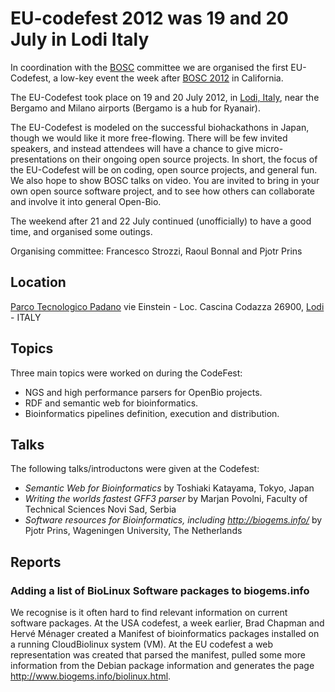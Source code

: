 = EU-codefest 2012 was 19 and 20 July in Lodi Italy =

In coordination with the [[BOSC]] committee we are organised the first EU-Codefest, a low-key event the week after [[BOSC 2012]] in California. 

The EU-Codefest took place on 19 and 20 July 2012, in [http://www.openstreetmap.org/?lat=45.31&lon=9.508&zoom=10&layers=M Lodi, Italy], near the Bergamo and Milano airports (Bergamo is a hub for Ryanair).

The EU-Codefest is modeled on the successful biohackathons in Japan, though we would like it more free-flowing. There will be few invited speakers, and instead attendees will have a chance to give micro-presentations on their ongoing open source projects. In short, the focus of the EU-Codefest will be on coding, open source projects, and general fun. We also hope to show BOSC talks on video. You are invited to bring in your own open source software project, and to see how others can collaborate and involve it into general Open-Bio.

The weekend after 21 and 22 July continued (unofficially) to have a good time, and organised some outings.

Organising committee: Francesco Strozzi, Raoul Bonnal and Pjotr Prins

== Location ==

[http://www.tecnoparco.org/ Parco Tecnologico Padano]
vie Einstein - Loc. Cascina Codazza
26900, [http://www.openstreetmap.org/?lat=45.31&lon=9.508&zoom=10&layers=M Lodi] - ITALY

== Topics ==

Three main topics were worked on during the CodeFest:

* NGS and high performance parsers for OpenBio projects.
* RDF and semantic web for bioinformatics.
* Bioinformatics pipelines definition, execution and distribution.

== Talks ==

The following talks/introductons were given at the Codefest:

* ''Semantic Web for Bioinformatics'' by Toshiaki Katayama, Tokyo, Japan
* ''Writing the worlds fastest GFF3 parser'' by Marjan Povolni, Faculty of Technical Sciences Novi Sad, Serbia
* ''Software resources for Bioinformatics, including http://biogems.info/'' by Pjotr Prins, Wageningen University, The Netherlands

== Reports ==

=== Adding a list of BioLinux Software packages to biogems.info ===

We recognise is it often hard to find relevant information on current software packages.
At the USA codefest, a week earlier, Brad Chapman and Hervé Ménager created a Manifest of bioinformatics packages installed on a running CloudBiolinux system (VM). At the EU codefest
a web representation was created that parsed the manifest, pulled some more information from the Debian package information and generates the page http://www.biogems.info/biolinux.html.